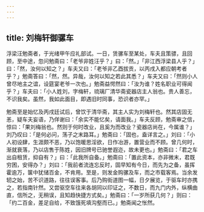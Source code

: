 ```yaml
---
---
---
```

title: 刘梅轩御骡车
---



浮梁汪勉斋者，于光绪甲午应礼部试。一日，赁骡车至某处，车夫且策骠，且回顾，至中途，忽问勉斋曰：「老爷非姓汪乎？」曰：「然。」「非江西浮梁县人乎？」曰：「然，汝何以知之？」车夫又曰：「老爷非乙酉拔贡，以丙戌入都应朝考者乎？」勉斋答曰：「然，然。异哉，汝何以知之若此其悉？」车夫又曰：「然则小人曾尽地主之谊，设筵宴老爷一次也。」勉斋益愕然曰：「汝为谁？姓名职业可得闻乎？」车夫曰：「小人姓刘，字梅轩，琉璃厂清华斋瓷器店主人翁也。贵人善忘，不识我矣。虽然，我如此面目，即遇旧时同事，恐识者亦罕。」

勉斋至是始忆及丙戌廷试后，曾饮于清华斋，其主人实为刘梅轩也。然其店固无恙，疑车夫妄语，乃佯谢曰：「余实不能忆矣，请面我。」车夫反顾，勉斋审之信，惊曰：「果刘梅翁也。然则于何时改业，且奚为而改业？瓷器店尚在，今属谁？」刘乃叹曰：「是何必问，荡子之末路耳。」勉斋曰：「固也，盍详言之。」刘曰：「小人初设肆，生涯颇不恶，乃以饱暖思淫欲，日作冶游，置营业而不顾。曾几何时，渐就衰落，乃以店售于陈姓，因旧牌号已驰誉遐迩，故未更也。」勉斋曰：「君之车出自租赁，抑自有？」曰：「此我所自备。」勉斋曰：「置此资本，亦非微末，君既穷困，安得办？」刘曰：「我前者流连忘反时，固早知有今日，而先为之备，虽挥霍逾万，箧中犹储百金，不肯用。至是，则发金购骡及车，而之市载客焉。当余发轫之始，苦不识道路，往往误客事。后乃购街道图一幅，日夕展览，于驱车时亦携之，若指南针然。又尝驱空车往来各胡同以印证之，不数日，而九门内外，纵横曲直，信所之，无稍误，且知趋快捷方式矣。」勉斋曰：「一岁所获几何？」则曰：「约二百金，差足自给，不致饿死填沟壑而已。」勉斋闻之怅然。